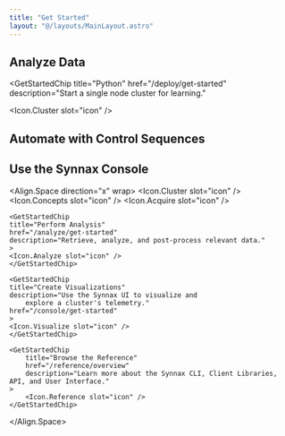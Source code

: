 ```yaml
---
title: "Get Started"
layout: "@/layouts/MainLayout.astro"
---
```





## Analyze Data

<GetStartedChip
    title="Python"
    href="/deploy/get-started"
    description="Start a single node cluster for learning."
>
<Icon.Cluster slot="icon" />
</GetStartedChip>

## Automate with Control Sequences

## Use the Synnax Console

<Align.Space direction="x" wrap>
    <GetStartedChip
        title="Start a Cluster"
        href="/deploy/get-started"
        description="Start a single node cluster for learning."
    >
    <Icon.Cluster slot="icon" />
    </GetStartedChip>
    <GetStartedChip
    title="Learn the Fundamentals"
    href="/concepts/overview"
    description="Learn the fundamentals of Synnax and how to use it."
    >
    <Icon.Concepts slot="icon" />
    </GetStartedChip>
    <GetStartedChip
    title="Acquire Data"
    href="/acquire/get-started"
    description="Configure channels and read data from a file, or write directly to a cluster
        using your programming language of choice."
    >
    <Icon.Acquire slot="icon" />
    </GetStartedChip>

    <GetStartedChip
    title="Perform Analysis"
    href="/analyze/get-started"
    description="Retrieve, analyze, and post-process relevant data."
    >
    <Icon.Analyze slot="icon" />
    </GetStartedChip>

    <GetStartedChip
    title="Create Visualizations"
    description="Use the Synnax UI to visualize and
        explore a cluster's telemetry."
    href="/console/get-started"
    >
    <Icon.Visualize slot="icon" />
    </GetStartedChip>

    <GetStartedChip
        title="Browse the Reference"
        href="/reference/overview"
        description="Learn more about the Synnax CLI, Client Libraries, API, and User Interface."
    >
        <Icon.Reference slot="icon" />
    </GetStartedChip>

</Align.Space>
